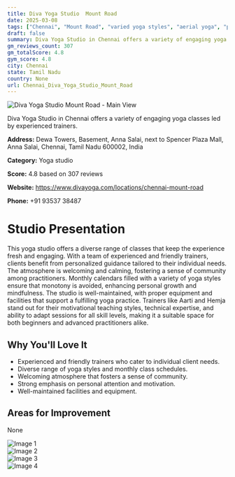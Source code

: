 ```yaml
---
title: Diva Yoga Studio  Mount Road
date: 2025-03-08
tags: ["Chennai", "Mount Road", "varied yoga styles", "aerial yoga", "pranayama", "welcoming atmosphere", "community-oriented", "Chennai"]  
draft: false
summary: Diva Yoga Studio in Chennai offers a variety of engaging yoga classes led by experienced trainers.
gm_reviews_count: 307
gm_totalScore: 4.8
gym_score: 4.8
city: Chennai
state: Tamil Nadu
country: None
url: Chennai_Diva_Yoga_Studio_Mount_Road
---
```


<div className="aspect-[16/9] relative my-8">
  <img 
    src="https://lh5.googleusercontent.com/p/AF1QipM-tKRealQqUET7Fao6VuP1lHwgSRULNu3zTSPV=w1920-h1080-k-no"
    alt="Diva Yoga Studio  Mount Road - Main View"
    className="object-cover absolute inset-0 w-full h-full rounded-lg"
  />
</div>

Diva Yoga Studio in Chennai offers a variety of engaging yoga classes led by experienced trainers.

**Address:** Dewa Towers, Basement, Anna Salai, next to Spencer Plaza Mall, Anna Salai, Chennai, Tamil Nadu 600002, India

**Category:** Yoga studio

**Score:** 4.8 based on 307 reviews

**Website:** https://www.divayoga.com/locations/chennai-mount-road

**Phone:** +91 93537 38487

# Studio Presentation

This yoga studio offers a diverse range of classes that keep the experience fresh and engaging. With a team of experienced and friendly trainers, clients benefit from personalized guidance tailored to their individual needs. The atmosphere is welcoming and calming, fostering a sense of community among practitioners. Monthly calendars filled with a variety of yoga styles ensure that monotony is avoided, enhancing personal growth and mindfulness. The studio is well-maintained, with proper equipment and facilities that support a fulfilling yoga practice.
Trainers like Aarti and Hemja stand out for their motivational teaching styles, technical expertise, and ability to adapt sessions for all skill levels, making it a suitable space for both beginners and advanced practitioners alike.

## Why You'll Love It

- Experienced and friendly trainers who cater to individual client needs.
- Diverse range of yoga styles and monthly class schedules.
- Welcoming atmosphere that fosters a sense of community.
- Strong emphasis on personal attention and motivation.
- Well-maintained facilities and equipment.

## Areas for Improvement

None

<div className="grid grid-cols-1 xl:grid-cols-2 gap-4 my-8">
<div className="aspect-[4/3] relative"><img src="https://lh3.googleusercontent.com/p/AF1QipOkvvPk4C6mAwkBT551YaxPa-0_0ckkIEft6lBu=w1920-h1080-k-no" alt="Image 1" className="object-cover absolute inset-0 w-full h-full rounded-lg" /></div>
<div className="aspect-[4/3] relative"><img src="https://lh5.googleusercontent.com/p/AF1QipO_oZe0RvkRrhqxXyjkBHUvuJejtyx9X8O3n_qu=w1920-h1080-k-no" alt="Image 2" className="object-cover absolute inset-0 w-full h-full rounded-lg" /></div>
<div className="aspect-[4/3] relative"><img src="https://lh5.googleusercontent.com/p/AF1QipPk7JaeCFjWO9z7ZOKniwUETtdfrSyRpIVuUbqU=w1920-h1080-k-no" alt="Image 3" className="object-cover absolute inset-0 w-full h-full rounded-lg" /></div>
<div className="aspect-[4/3] relative"><img src="https://lh5.googleusercontent.com/p/AF1QipN5OY3X5cOY6ePFtGb51FGxlsUnICj58C4shFne=w1920-h1080-k-no" alt="Image 4" className="object-cover absolute inset-0 w-full h-full rounded-lg" /></div>
</div>